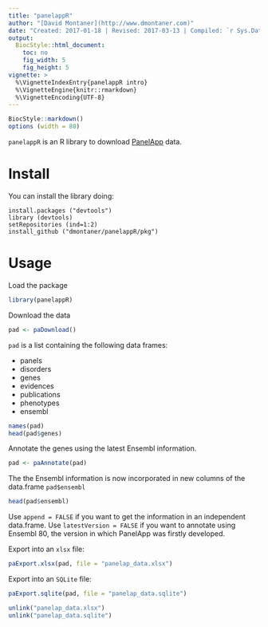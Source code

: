 ```yaml
---
title: "panelappR"
author: "[David Montaner](http://www.dmontaner.com)"
date: "Created: 2017-01-18 | Revised: 2017-03-13 | Compiled: `r Sys.Date()`"
output:
  BiocStyle::html_document:
    toc: no
    fig_width: 5
    fig_height: 5
vignette: >
  %\VignetteIndexEntry{panelappR intro}
  %\VignetteEngine{knitr::rmarkdown}
  %\VignetteEncoding{UTF-8}
---
```


```r
BiocStyle::markdown()
options (width = 80)
```

`panelappR` is an R library to download
[PanelApp](https://panelapp.extge.co.uk)
data.



Install
================================================================================

You can install the library doing:

    install.packages ("devtools")
    library (devtools)
    setRepositories (ind=1:2)
    install_github ("dmontaner/panelappR/pkg")


Usage
================================================================================

Load the package

```r
library(panelappR)
```

Download the data

```r
pad <- paDownload()
```

`pad` is a list containing the following data frames:

- panels
- disorders
- genes
- evidences
- publications
- phenotypes
- ensembl


```r
names(pad)
head(pad$genes)
```

Annotate the genes using the latest Ensembl information.

```r
pad <- paAnnotate(pad)
```

The the Ensembl information is now incorporated  in new columns of the data.frame `pad$ensembl`

```r
head(pad$ensembl)
```

Use `append = FALSE` if you want to get the information in an independent data.frame.
Use `latestVersion = FALSE` if you want to annotate using Ensembl 80,
the version in which PanelApp was firstly developed.


Export into an `xlsx` file:

```r
paExport.xlsx(pad, file = "panelap_data.xlsx")
```

Export into an `SQLite` file:

```r
paExport.sqlite(pad, file = "panelap_data.sqlite")
```

```r
unlink("panelap_data.xlsx")
unlink("panelap_data.sqlite")
```
